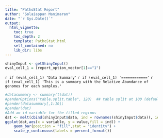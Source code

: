 ```yaml
---
title: "PathoStat Report"
author: "Solaiappan Manimaran"
date: "`r Sys.Date()`"
output: 
  html_vignette:
    toc: true
    toc_depth: 2
    template: PathoStat.html
    self_contained: no
    lib_dir: libs
---
```


```r
shinyInput <- getShinyInput()
eval_cell_1 = (report_option_vector[1]=="1")
```
`r if (eval_cell_1) 'Data Summary'`
`r if (eval_cell_1) '============'`
`r if (eval_cell_1) 'This is a summary with the Relative Abundance of genomes for each samples.'`
```r
#datasummary <- summary(t(dat))
#panderOptions("table.split.table", 120)  ## table split at 100 (default 80) characters in a line
#pander(datasummary[,1:10])
#pander(dat)
#Add an id variable for the filled regions
dat <- melt(cbind(shinyInput$data, ind = rownames(shinyInput$data)), id.vars = c('ind'))
ggplot(dat,aes(x = variable, y = value,fill = ind)) + 
    geom_bar(position = "fill",stat = "identity") + 
    scale_y_continuous(labels = percent_format())

```
